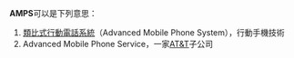 '''AMPS'''可以是下列意思：
# [[類比式行動電話系統|類比式行動電話系統]]（Advanced Mobile Phone System），行動手機技術
# Advanced Mobile Phone Service，一家[[AT&T|AT&T]]子公司

{{disambig|Cat=四字拉丁字母缩写消歧义}}